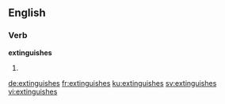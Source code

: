 ==English==

===Verb===
'''extinguishes'''
# {{third-person singular of|extinguish}}

[[de:extinguishes]]
[[fr:extinguishes]]
[[ku:extinguishes]]
[[sv:extinguishes]]
[[vi:extinguishes]]